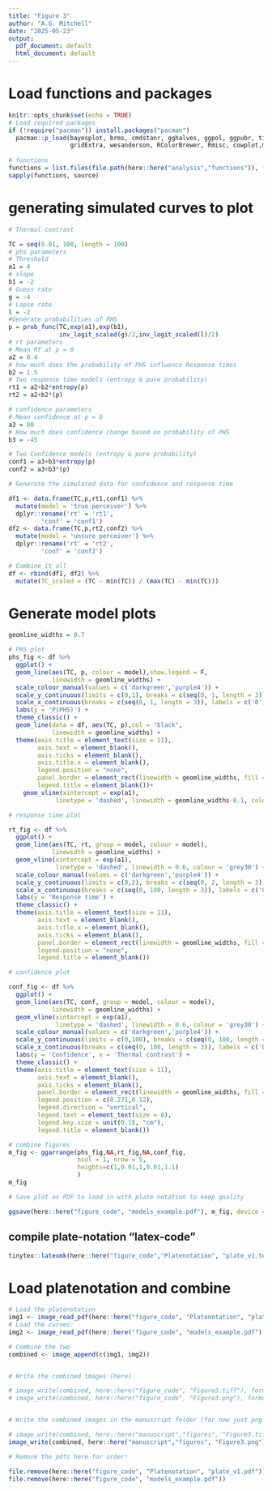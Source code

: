 ```yaml
---
title: "Figure 3"
author: "A.G. Mitchell"
date: "2025-05-23"
output:
  pdf_document: default
  html_document: default
---
```


# Load functions and packages

```r
knitr::opts_chunk$set(echo = TRUE)
# Load required packages
if (!require("pacman")) install.packages("pacman")
  pacman::p_load(bayesplot, brms, cmdstanr, gghalves, ggpol, ggpubr, tidyverse,
                 gridExtra, wesanderson, RColorBrewer, Rmisc, cowplot,magick,tinytex)
  
# functions
functions = list.files(file.path(here::here("analysis","functions")), full.names = TRUE)
sapply(functions, source)
```

# generating simulated curves to plot

```r
# Thermal contrast

TC = seq(0.01, 100, length = 100)
# phs parameters
# Threshold
a1 = 4
# slope
b1 = -2
# Guess rate
g = -4
# Lapse rate
l = -2
#Generate probabilities of PHS
p = prob_func(TC,exp(a1),exp(b1),
              inv_logit_scaled(g)/2,inv_logit_scaled(l)/2)
# rt parameters
# Mean RT at p = 0
a2 = 0.4 
# how much does the probability of PHS influence Response times
b2 = 1.5
# Two response time models (entropy & pure probability)
rt1 = a2+b2*entropy(p)
rt2 = a2+b2*(p)

# confidence parameters
# Mean confidence at p = 0
a3 = 80
# How much does confidence change based on probability of PHS
b3 = -45

# Two Confidence models (entropy & pure probability)
conf1 = a3+b3*entropy(p)
conf2 = a3+b3*(p)

# Generate the simulated data for confidence and response time

df1 <- data.frame(TC,p,rt1,conf1) %>% 
  mutate(model = 'true perceiver') %>% 
  dplyr::rename('rt' = 'rt1',
         'conf' = 'conf1')
df2 <- data.frame(TC,p,rt2,conf2) %>% 
  mutate(model = 'unsure perceiver') %>% 
  dplyr::rename('rt' = 'rt2',
         'conf' = 'conf2')

# Combine it all
df <- rbind(df1, df2) %>%
  mutate(TC_scaled = (TC - min(TC)) / (max(TC) - min(TC)))
```

# Generate model plots
```r
geomline_widths = 0.7

# PHS plot
phs_fig <- df %>% 
  ggplot() +
  geom_line(aes(TC, p, colour = model),show.legend = F, 
            linewidth = geomline_widths) +
  scale_colour_manual(values = c('darkgreen','purple4')) +
  scale_y_continuous(limits = c(0,1), breaks = c(seq(0, 1, length = 3)), labels = c('0','0.5','1.0')) +
  scale_x_continuous(breaks = c(seq(0, 1, length = 3)), labels = c('0','0.5','1')) +
  labs(y = 'P(PHS)') +
  theme_classic() +
  geom_line(data = df, aes(TC, p),col = "black", 
            linewidth = geomline_widths) +
  theme(axis.title = element_text(size = 11),
        axis.text = element_blank(),
        axis.ticks = element_blank(),
        axis.title.x = element_blank(),
        legend.position = "none",
        panel.border = element_rect(linewidth = geomline_widths, fill = NA),
        legend.title = element_blank())+
    geom_vline(xintercept = exp(a1), 
             linetype = 'dashed', linewidth = geomline_widths-0.1, colour = 'grey30')

# response time plot

rt_fig <- df %>% 
  ggplot() +
  geom_line(aes(TC, rt, group = model, colour = model), 
            linewidth = geomline_widths) +
  geom_vline(xintercept = exp(a1), 
             linetype = 'dashed', linewidth = 0.6, colour = 'grey30') +
  scale_colour_manual(values = c('darkgreen','purple4')) +
  scale_y_continuous(limits = c(0,2), breaks = c(seq(0, 2, length = 3)), labels = c('0','1.0','2.0')) +
  scale_x_continuous(breaks = c(seq(0, 100, length = 3)), labels = c('0','0.5','1')) +
  labs(y = 'Response time') +
  theme_classic() +
  theme(axis.title = element_text(size = 11),
        axis.text = element_blank(),
        axis.title.x = element_blank(),
        axis.ticks = element_blank(),
        panel.border = element_rect(linewidth = geomline_widths, fill = NA),
        legend.position = "none",
        legend.title = element_blank())

# confidence plot

conf_fig <- df %>% 
  ggplot() +
  geom_line(aes(TC, conf, group = model, colour = model),
            linewidth = geomline_widths) +
  geom_vline(xintercept = exp(a1), 
             linetype = 'dashed', linewidth = 0.6, colour = 'grey30') +
  scale_colour_manual(values = c('darkgreen','purple4')) +
  scale_y_continuous(limits = c(0,100), breaks = c(seq(0, 100, length = 3)), labels = c('0','50','100')) +
  scale_x_continuous(breaks = c(seq(0, 100, length = 3)), labels = c('0','0.5','1')) +
  labs(y = 'Confidence', x = 'Thermal contrast') +
  theme_classic() +
  theme(axis.title = element_text(size = 11),
        axis.text = element_blank(),
        axis.ticks = element_blank(),
        panel.border = element_rect(linewidth = geomline_widths, fill = NA),
        legend.position = c(0.271,0.12),
        legend.direction = "vertical",
        legend.text = element_text(size = 8),
        legend.key.size = unit(0.18, "cm"),
        legend.title = element_blank())

# combine figures
m_fig <- ggarrange(phs_fig,NA,rt_fig,NA,conf_fig,
                   ncol = 1, nrow = 5,
                   heights=c(1,0.01,1,0.01,1.1)
                   )
m_fig

# Save plot as PDF to load in with plate notation to keep quality

ggsave(here::here("figure_code", "models_example.pdf"), m_fig, device = NULL, width = 2.5, height = 6.2, dpi = 600)
```

## compile plate-notation "latex-code"

```r
tinytex::latexmk(here::here("figure_code","Platenotation", "plate_v1.tex"))
```


# Load platenotation and combine 
```r
# Load the platenotation
img1 <- image_read_pdf(here::here("figure_code", "Platenotation", "plate_v1.pdf"), density = 600)
# Load the curves:
img2 <- image_read_pdf(here::here("figure_code", "models_example.pdf"), density = 600)

# Combine the two
combined <- image_append(c(img1, img2))


# Write the combined images (here)

# image_write(combined, here::here("figure_code", "Figure3.tiff"), format = "tiff")
# image_write(combined, here::here("figure_code", "Figure3.png"), format = "png")


# Write the combined images in the manuscript folder (for now just png not tiff)

# image_write(combined, here::here("manuscript","figures", "Figure3.tiff"), format = "tiff")
image_write(combined, here::here("manuscript","figures", "Figure3.png"), format = "png")


```


```r
# Remove the pdfs here for order!

file.remove(here::here("figure_code", "Platenotation", "plate_v1.pdf"))
file.remove(here::here("figure_code", "models_example.pdf"))
```

